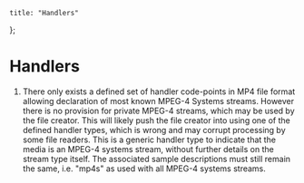 
    title: "Handlers"
};

# Handlers

<DataDisplay csv="handlers" />

1. There only exists a defined set of handler code-points in MP4 file format allowing declaration of most known MPEG-4 Systems streams. However there is no provision for private MPEG-4 streams, which may be used by the file creator. This will likely push the file creator into using one of the defined handler types, which is wrong and may corrupt processing by some file readers. This is a generic handler type to indicate that the media is an MPEG-4 systems stream, without further details on the stream type itself. The associated sample descriptions must still remain the same, i.e. "mp4s" as used with all MPEG-4 systems streams.
